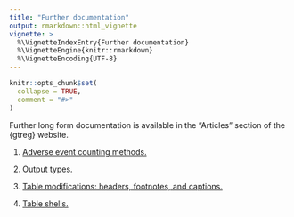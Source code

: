 ```yaml
---
title: "Further documentation"
output: rmarkdown::html_vignette
vignette: >
  %\VignetteIndexEntry{Further documentation}
  %\VignetteEngine{knitr::rmarkdown}
  %\VignetteEncoding{UTF-8}
---
```


```r
knitr::opts_chunk$set(
  collapse = TRUE,
  comment = "#>"
)
```

Further long form documentation is available in the "Articles" section of the 
{gtreg} website.

1. [Adverse event counting methods.](https://shannonpileggi.github.io/gtreg/articles/counting-methods.html)

2. [Output types.](https://shannonpileggi.github.io/gtreg/articles/output-gtreg.html)

3. [Table modifications: headers, footnotes, and captions.](https://shannonpileggi.github.io/gtreg/articles/table-modifications.html)

4. [Table shells.](https://shannonpileggi.github.io/gtreg/articles/table-shells.html)


